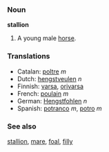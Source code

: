 === Noun ===

'''stallion'''

#A young male [[horse]].

=== Translations ===
*Catalan: [[poltre]] ''m''
*Dutch: [[hengstveulen]] ''n''
*Finnish: [[varsa]], [[orivarsa]]
*French: [[poulain]] ''m''
*German: [[Hengstfohlen]] ''n''
*Spanish: [[potranco]] ''m'', [[potro]] ''m''

=== See also ===
[[stallion]], [[mare]], [[foal]], [[filly]]